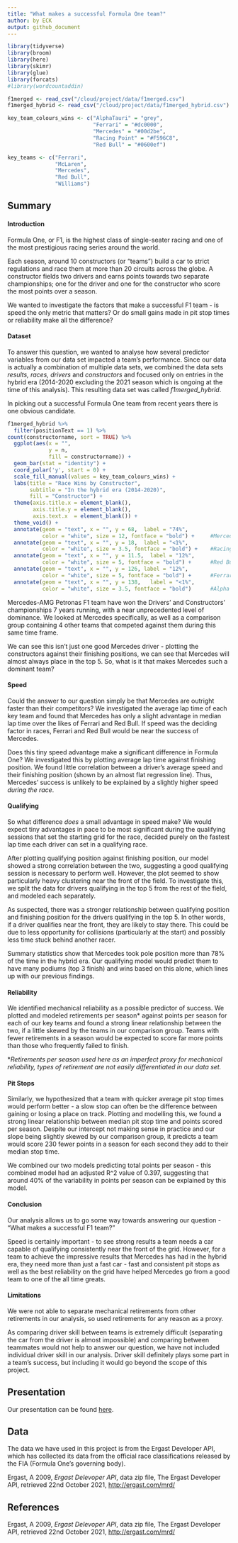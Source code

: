 ```yaml
---
title: "What makes a successful Formula One team?"
author: by ECK
output: github_document
---
```


```r
library(tidyverse)
library(broom)
library(here)
library(skimr)
library(glue)
library(forcats)
#library(wordcountaddin)

f1merged <- read_csv("/cloud/project/data/f1merged.csv")
f1merged_hybrid <- read_csv("/cloud/project/data/f1merged_hybrid.csv")

key_team_colours_wins <- c("AlphaTauri" = "grey",
                           "Ferrari" = "#dc0000",
                           "Mercedes" = "#00d2be",
                           "Racing Point" = "#F596C8",
                           "Red Bull" = "#0600ef")

key_teams <- c("Ferrari", 
               "McLaren",
               "Mercedes",
               "Red Bull",
               "Williams")
```


## Summary

#### Introduction
Formula One, or F1, is the highest class of single-seater racing and one of the most prestigious racing series around the world. 
  
Each season, around 10 constructors (or "teams") build a car to strict regulations and race them at more than 20 circuits across the globe. A constructor fields two drivers and earns points towards two separate championships; one for the driver and one for the constructor who score the most points over a season.
  
We wanted to investigate the factors that make a successful F1 team - is speed the only metric that matters? Or do small gains made in pit stop times or reliability make all the difference?


#### Dataset
To answer this question, we wanted to analyse how several predictor variables from our data set impacted a team's performance. Since our data is actually a combination of multiple data sets, we combined the data sets *results, races, drivers* and *constructors* and focused only on entries in the hybrid era (2014-2020 excluding the 2021 season which is ongoing at the time of this analysis). This resulting data set was called *f1merged_hybrid*.
  
In picking out a successful Formula One team from recent years there is one obvious candidate.

```r

f1merged_hybrid %>%
  filter(positionText == 1) %>%
count(constructorname, sort = TRUE) %>% 
  ggplot(aes(x = "",
             y = n,
             fill = constructorname)) +
  geom_bar(stat = "identity") + 
  coord_polar('y', start = 0) +
  scale_fill_manual(values = key_team_colours_wins) +
  labs(title = "Race Wins by Constructor",
       subtitle = "In the hybrid era (2014-2020)",
       fill = "Constructor") +
  theme(axis.title.x = element_blank(),
        axis.title.y = element_blank(),
        axis.text.x  = element_blank()) +
  theme_void() +
  annotate(geom = "text", x = "", y = 68,  label = "74%", 
           color = "white", size = 12, fontface = "bold") +     #Mercedes
  annotate(geom = "text", x = "", y = 18,  label = "<1%",  
           color = "white", size = 3.5, fontface = "bold") +    #Racing Point
  annotate(geom = "text", x = "", y = 11.5,  label = "12%", 
           color = "white", size = 5, fontface = "bold") +      #Red Bull
  annotate(geom = "text", x = "", y = 126, label = "12%", 
           color = "white", size = 5, fontface = "bold") +      #Ferrari
  annotate(geom = "text", x = "", y = 138,   label = "<1%",  
           color = "white", size = 3.5, fontface = "bold")      #Alpha Tauri
```

Mercedes-AMG Petronas F1 team have won the Drivers' and Constructors' championships 7 years running, with a near unprecedented level of dominance. We looked at Mercedes specifically, as well as a comparison group containing 4 other teams that competed against them during this same time frame. 

We can see this isn't just one good Mercedes driver - plotting the constructors against their finishing positions, we can see that Mercedes will almost always place in the top 5. So, what is it that makes Mercedes such a dominant team?

#### Speed
Could the answer to our question simply be that Mercedes are outright faster than their competitors? We investigated the average lap time of each key team and found that Mercedes has only a slight advantage in median lap time over the likes of Ferrari and Red Bull. If speed was the deciding factor in races, Ferrari and Red Bull would be near the success of Mercedes. 

Does this tiny speed advantage make a significant difference in Formula One?
We investigated this by plotting average lap time against finishing position. We found little correlation between a driver's average speed and their finishing position (shown by an almost flat regression line). Thus, Mercedes' success is unlikely to be explained by a slightly higher speed *during the race*.


#### Qualifying
So what difference *does* a small advantage in speed make? We would expect tiny advantages in pace to be most significant during the qualifying sessions that set the starting grid for the race, decided purely on the fastest lap time each driver can set in a qualifying race.

After plotting qualifying position against finishing position, our model showed a strong correlation between the two, suggesting a good qualifying session is necessary to perform well. However, the plot seemed to show particularly heavy clustering near the front of the field. To investigate this, we split the data for drivers qualifying in the top 5 from the rest of the field, and modeled each separately.

As suspected, there was a stronger relationship between qualifying position and finishing position for the drivers qualifying in the top 5. In other words, if a driver qualifies near the front, they are likely to stay there. This could be due to less opportunity for collisions (particularly at the start) and possibly less time stuck behind another racer.

Summary statistics show that Mercedes took pole position more than 78% of the time in the hybrid era. Our qualifying model would predict them to have many podiums (top 3 finish) and wins based on this alone, which lines up with our previous findings.


#### Reliability
We identified mechanical reliability as a possible predictor of success. We plotted and modeled retirements per season* against points per season for each of our key teams and found a strong linear relationship between the two, if  a little skewed by the teams in our comparison group. Teams with fewer retirements in a season would be expected to score far more points than those who frequently failed to finish.

\**Retirements per season used here as an imperfect proxy for mechanical reliability, types of retirement are not easily differentiated in our data set.*


#### Pit Stops
Similarly, we hypothesized that a team with quicker average pit stop times would perform better - a slow stop can often be the difference between gaining or losing a place on track. 
Plotting and modelling this, we found a strong linear relationship between median pit stop time and points scored per season. Despite our intercept not making sense in practice and our slope being slightly skewed by our comparison group, it predicts a team would score 230 fewer points in a season for each second they add to their median stop time.

We combined our two models predicting total points per season - this combined model had an adjusted R^2 value of 0.397, suggesting that around 40% of the variability in points per season can be explained by this model.


#### Conclusion
Our analysis allows us to go some way towards answering our question - "What makes a successful F1 team?"

Speed is certainly important - to see strong results a team needs a car capable of qualifying consistently near the front of the grid. However, for a team to achieve the impressive results that Mercedes has had in the hybrid era, they need more than just a fast car - fast and consistent pit stops as well as the best reliability on the grid have helped Mercedes go from a good team to one of the all time greats.


#### Limitations
We were not able to separate mechanical retirements from other retirements in our analysis, so used retirements for any reason as a proxy.

As comparing driver skill between teams is extremely difficult (separating the car from the driver is almost impossible) and comparing between teammates would not help to answer our question, we have not included individual driver skill in our analysis. Driver skill definitely plays some part in a team's success, but including it would go beyond the scope of this project. 

## Presentation

Our presentation can be found [here](presentation/presentation.html).

## Data 

The data we have used in this project is from the Ergast Developer API, which has collected its data from the official race classifications released by the FIA (Formula One's governing body).

Ergast, A 2009, *Ergast Delevoper API*, data zip file,
The Ergast Developer API,
retrieved 22nd October 2021, <http://ergast.com/mrd/>

## References

Ergast, A 2009, *Ergast Delevoper API*, data zip file,
The Ergast Developer API,
retrieved 22nd October 2021, <http://ergast.com/mrd/>

